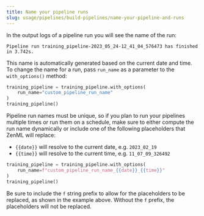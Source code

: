 ---
title: Name your pipeline runs
slug: usage/pipelines/build-pipelines/name-your-pipeline-and-runs
---


In the output logs of a pipeline run you will see the name of the run:


```shell
Pipeline run training_pipeline-2023_05_24-12_41_04_576473 has finished in 3.742s.
```

This name is automatically generated based on the current date and time. To change the name for a run, pass `run_name` as a parameter to the `with_options()` method:


```py
training_pipeline = training_pipeline.with_options(
    run_name="custom_pipeline_run_name"
)
training_pipeline()
```

Pipeline run names must be unique, so if you plan to run your pipelines multiple times or run them on a schedule, make sure to either compute the run name dynamically or include one of the following placeholders that ZenML will replace:

* `{{date}}` will resolve to the current date, e.g. `2023_02_19`
* `{{time}}` will resolve to the current time, e.g. `11_07_09_326492`


```py
training_pipeline = training_pipeline.with_options(
    run_name=f"custom_pipeline_run_name_{{date}}_{{time}}"
)
training_pipeline()
```

Be sure to include the `f` string prefix to allow for the placeholders to be replaced, as shown in the example above. Without the `f` prefix, the placeholders will not be replaced.

